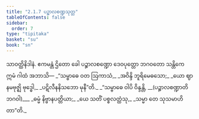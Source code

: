 ```yaml
---
title: "2.1.7 ပဉ္စာလစဏ္ဍသုတ္တ"
tableOfContents: false
sidebar:
  order: 7
type: "tipitaka"
basket: "su"
book: "sn"
---
```



<DynamicBreadcrumb />

<Division number="88" book="sn" e="ch" v="18" p="294">

<Paragraph number="395" book="sn">
သာဝတ္ထိနိဒါနံ. ဧကမန္တံ ဌိတော ခေါ ပဉ္စာလစဏ္ဍော ဒေဝပုတ္တော ဘဂဝတော သန္တိကေ ဣမံ ဂါထံ အဘာသိ—
</Paragraph>

<Paragraph number="396" type="verses" book="sn">
_“သမ္ဗာဓေ ဝတ ဩကာသံ,_  
_အဝိန္ဒိ ဘူရိမေဓသော;_  
_ယော ဈာနမဗုဇ္ဈိ ဗုဒ္ဓေါ,_  
_ပဋိလီနနိသဘော မုနီ”တိ._  

</Paragraph>

<Paragraph number="397" type="verses" book="sn">
_“သမ္ဗာဓေ ဝါပိ ဝိန္ဒန္တိ, __(ပဉ္စာလစဏ္ဍာတိ ဘဂဝါ)___  
_ဓမ္မံ နိဗ္ဗာနပတ္တိယာ;_  
_ယေ သတိံ ပစ္စလတ္ထံသု,_  
_သမ္မာ တေ သုသမာဟိတာ”တိ._
</Paragraph>
</Division>